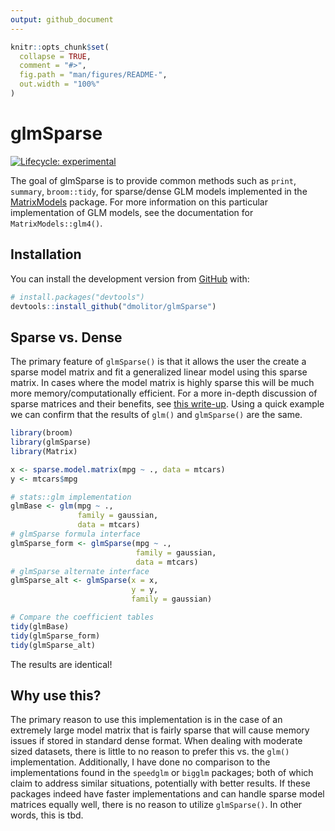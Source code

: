 ```yaml
---
output: github_document
---
```


<!-- README.md is generated from README.Rmd. Please edit that file -->

```r
knitr::opts_chunk$set(
  collapse = TRUE,
  comment = "#>",
  fig.path = "man/figures/README-",
  out.width = "100%"
)
```

# glmSparse

<!-- badges: start -->
[![Lifecycle: experimental](https://img.shields.io/badge/lifecycle-experimental-orange.svg)](https://lifecycle.r-lib.org/articles/stages.html#experimental)
<!-- badges: end -->

The goal of glmSparse is to provide common methods such as `print`, `summary`,
`broom::tidy`, for sparse/dense GLM models implemented in the
[MatrixModels](https://cran.r-project.org/web/packages/MatrixModels/index.html) 
package. For more information on this particular implementation of GLM models,
see the documentation for `MatrixModels::glm4()`.

## Installation

You can install the development version from [GitHub](https://github.com/) with:

``` r
# install.packages("devtools")
devtools::install_github("dmolitor/glmSparse")
```
## Sparse vs. Dense

The primary feature of `glmSparse()` is that it allows the user the create a sparse model
matrix and fit a generalized linear model using this sparse matrix. In cases where
the model matrix is highly sparse this will be much more memory/computationally
efficient. For a more in-depth discussion of sparse matrices and their benefits, see
[this write-up](https://cran.r-project.org/web/packages/Matrix/vignettes/sparseModels.pdf).
Using a quick example we can confirm that the results of `glm()` and `glmSparse()`
are the same.

```r
library(broom)
library(glmSparse)
library(Matrix)

x <- sparse.model.matrix(mpg ~ ., data = mtcars)
y <- mtcars$mpg

# stats::glm implementation
glmBase <- glm(mpg ~ ., 
               family = gaussian, 
               data = mtcars)
# glmSparse formula interface
glmSparse_form <- glmSparse(mpg ~ .,
                            family = gaussian,
                            data = mtcars)
# glmSparse alternate interface
glmSparse_alt <- glmSparse(x = x,
                           y = y,
                           family = gaussian)

# Compare the coefficient tables
tidy(glmBase)
tidy(glmSparse_form)
tidy(glmSparse_alt)
```
The results are identical!

## Why use this?

The primary reason to use this implementation is in the case of an extremely
large model matrix that is fairly sparse that will cause memory issues if stored
in standard dense format. When dealing with moderate sized datasets, there is little
to no reason to prefer this vs. the `glm()` implementation. Additionally, I have
done no comparison to the implementations found in the `speedglm` or `bigglm` packages;
both of which claim to address similar situations, potentially with better results. If
these packages indeed have faster implementations and can handle sparse model matrices
equally well, there is no reason to utilize `glmSparse()`. In other words, this is tbd.

